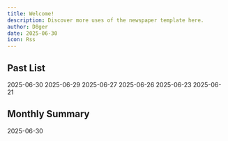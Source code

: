 ```yaml
---
title: Welcome!
description: Discover more uses of the newspaper template here.
author: D8ger
date: 2025-06-30
icon: Rss
---
```


## Past List

<Cards>
  <ZiaCard href="./blog/old-fashioned-newspaper-template" title="Old-Fashioned Newspaper Template">
    2025-06-30
  </ZiaCard>
  <ZiaCard href="./blog/vintage-newspaper-template" title="Vintage Newspaper Template">
    2025-06-29
  </ZiaCard>
  <ZiaCard href="./blog/birth-announcement-newspaper-template" title="Birth Announcement Newspaper Template">
    2025-06-27
  </ZiaCard>
  <ZiaCard href="./blog/old-newspaper-template" title="Old Newspaper Template">
    2025-06-26
  </ZiaCard>
  <ZiaCard href="./blog/newspaper-article-template" title="Newspaper Article Template">
    2025-06-23
  </ZiaCard>
  <ZiaCard href="./blog/flourished-peony" title="Flourished Peony">
    2025-06-21
  </ZiaCard>
</Cards>

## Monthly Summary

<Cards>
  <ZiaCard href="./blog/ioc" title="Overview">
    2025-06-30
  </ZiaCard>
</Cards>
